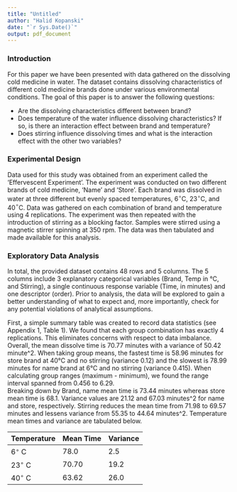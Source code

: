 ```yaml
---
title: "Untitled"
author: "Halid Kopanski"
date: "`r Sys.Date()`"
output: pdf_document
---
```

\newpage
### Introduction 
For this paper we have been presented with data gathered on the dissolving cold medicine in water. The dataset contains dissolving characteristics of different cold medicine brands done under various environmental conditions. The goal of this paper is to answer the following questions:  

* Are the dissolving characteristics different between brand?
* Does temperature of the water influence dissolving characteristics? If so, is there an interaction effect between brand and temperature?
* Does stirring influence dissolving times and what is the interaction effect with the other two variables?  

### Experimental Design  

Data used for this study was obtained from an experiment called the ‘Effervescent Experiment’. The experiment was conducted on two different brands of cold medicine, ‘Name’ and ‘Store’. Each brand was dissolved in water at three different but evenly spaced temperatures, 6$^\circ$C, 23$^\circ$C, and 40$^\circ$C. Data was gathered on each combination of brand and temperature using 4 replications. The experiment was then repeated with the introduction of stirring as a blocking factor. Samples were stirred using a magnetic stirrer spinning at 350 rpm. The data was then tabulated and made available for this analysis. 

### Exploratory Data Analysis  

In total, the provided dataset contains 48 rows and 5 columns. The 5 columns include 3 explanatory categorical variables (Brand, Temp in °C, and Stirring), a single continuous response variable (Time, in minutes) and one descriptor (order). Prior to analysis, the data will be explored to gain a better understanding of what to expect and, more importantly, check for any potential violations of analytical assumptions.

First, a simple summary table was created to record data statistics (see Appendix 1, Table 1). We found that each group combination has exactly 4 replications. This eliminates concerns with respect to data imbalance. Overall, the mean dissolve time is 70.77 minutes with a variance of 50.42 minute^2. When taking group means, the fastest time is 58.96 minutes for store brand at 40°C and no stirring (variance 0.12) and the slowest is 78.99 minutes for name brand at 6°C and no stirring (variance 0.415). When calculating group ranges (maximum - minimum), we found the range interval spanned from 0.456 to 6.29.   
Breaking down by Brand, name mean time is 73.44 minutes whereas store mean time is 68.1. Variance values are 21.12 and 67.03 minutes^2 for name and store, respectively. Stirring reduces the mean time from 71.98 to 69.57 minutes and lessens variance from 55.35 to 44.64 minutes^2. Temperature mean times and variance are tabulated below. 

|Temperature|Mean Time|Variance|
|-|-|-|
|6$^\circ$ C|78.0|2.5|
|23$^\circ$ C|70.70|19.2|
|40$^\circ$ C|63.62|26.0|
